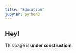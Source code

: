 ```yaml
---
title: "Education"
jupyter: python3
---
```




::: callout-warning
## Hey!

This page is **under construction**!
:::